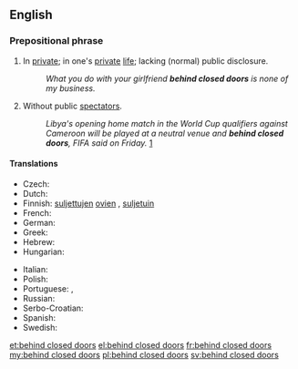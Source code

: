 ==English==

===Prepositional phrase===
{{en-prep phrase|[[behind]] [[closed]] [[doors]]}}

# {{label|en|idiomatic}} In [[private]]; in one's [[private]] [[life]]; lacking (normal) public disclosure.
#: ''What you do with your girlfriend '''behind closed doors''' is none of my business.''
# {{label|en|idiomatic|sports}} Without public [[spectators]].
#: ''Libya's opening home match in the World Cup qualifiers against Cameroon will be played at a neutral venue and '''behind closed doors''', FIFA said on Friday.'' [http://in.reuters.com/article/2012/04/20/soccer-world-libya-idINDEE83J07G20120420]

====Translations====
{{trans-top|in private}}
* Czech: {{t|cs|s vyloučením veřejnosti}}
* Dutch: {{t|nl|achter gesloten deuren}}
* Finnish: [[suljettu#Finnish|suljettujen]] [[ovi#Finnish|ovien]] {{t+|fi|takana}}, [[suljettu#Finnish|suljetuin]] {{t+|fi|ovi|alt=ovin}}
* French: {{t+|fr|à huis clos}}
* German: {{t+|de|hinter verschlossenen Türen}}
* Greek: {{t+|el|κεκλεισμένων των θυρών}}
* Hebrew: {{t|he|בדלתיים סגורות|tr=bidlatáim sgurót|alt=בִּדְלָתַיִם סְגוּרוֹת}}
* Hungarian: {{t|hu|zárt ajtók mögött}}
{{trans-mid}}
* Italian: {{t|it|a porte chiuse}}
* Polish: {{t|pl|za zamkniętymi drzwiami}}
* Portuguese: {{t|pt|a porta fechada}}, {{t|pt|a portas fechadas}}
* Russian: {{t|ru|за закры́тыми дверя́ми}}
* Serbo-Croatian: {{t|sh|iza zatvorenih vrata}}
* Spanish: {{t|es|a puerta cerrada}}
* Swedish: {{t+|sv|bakom lyckta dörrar}}
{{trans-bottom}}

[[et:behind closed doors]]
[[el:behind closed doors]]
[[fr:behind closed doors]]
[[my:behind closed doors]]
[[pl:behind closed doors]]
[[sv:behind closed doors]]